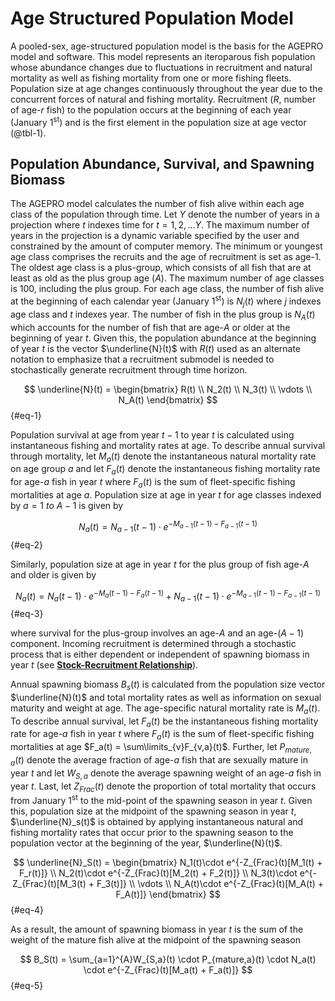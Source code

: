 # Age Structured Population Model {.unnumbered}

A pooled-sex, age-structured population model is the basis for the AGEPRO model and software. This model represents an iteroparous fish population whose abundance changes due to fluctuations in recruitment and natural mortality as well as fishing mortality from one or more fishing fleets. Population size at age changes continuously throughout the year due to the concurrent forces of natural and fishing mortality. Recruitment ($R$, number of age-$r$ fish) to the population occurs at the beginning of each year (January 1^st^) and is the first element in the population size at age vector (@tbl-1).

## Population Abundance, Survival, and Spawning Biomass

The AGEPRO model calculates the number of fish alive within each age class of the population through time. Let $Y$ denote the number of years in a projection where $t$ indexes time for $t = 1,2,...Y$. The maximum number of years in the projection is a dynamic variable specified by the user and constrained by the amount of computer memory. The minimum or youngest age class comprises the recruits and the age of recruitment is set as age-1. The oldest age class is a plus-group, which consists of all fish that are at least as old as the plus group age ($A$). The maximum number of age classes is 100, including the plus group. For each age class, the number of fish alive at the beginning of each calendar year (January 1^st^) is $N_j(t)$ where $j$ indexes age class and $t$ indexes year. The number of fish in the plus group is $N_A(t)$ which accounts for the number of fish that are age-$A$ or older at the beginning of year $t$. Given this, the population abundance at the beginning of year $t$ is the vector $\underline{N}(t)$ with $R(t)$ used as an alternate notation to emphasize that a recruitment submodel is needed to stochastically generate recruitment through time horizon.

$$ 
\underline{N}(t) = \begin{bmatrix}
                   R(t) \\
                   N_2(t) \\
                   N_3(t) \\
                   \vdots \\
                   N_A(t)
                   \end{bmatrix} 
$$ {#eq-1}

Population survival at age from year $t−1$ to year $t$ is calculated using instantaneous fishing and mortality rates at age. To describe annual survival through mortality, let $M_a(t)$ denote the instantaneous natural mortality rate on age group $a$ and let $F_a(t)$ denote the instantaneous fishing mortality rate for age-$a$ fish in year $t$ where $F_a(t)$ is the sum of fleet-specific fishing mortalities at age $a$. Population size at age in year $t$ for age classes indexed by $a = 1\ to\ A-1$ is given by

$$
N_a(t) = N_{a-1}(t-1)\cdot{e^{-M_{a-1}(t-1)-F_{a-1}(t-1)}}
$$ {#eq-2}

Similarly, population size at age in year $t$ for the plus group of fish age-$A$ and older is given by

$$
N_a(t) = N_{a}(t-1)\cdot{e^{-M_{a}(t-1)-F_{a}(t-1)}} + N_{a-1}(t-1)\cdot{e^{-M_{a-1}(t-1)-F_{a-1}(t-1)}}
$$ {#eq-3}

where survival for the plus-group involves an age-$A$ and an age-($A-1$) component. Incoming recruitment is determined through a stochastic process that is either dependent or independent of spawning biomass in year $t$ (see [**Stock-Recruitment Relationship**](06_stock-recruit-relationship.html)).

Annual spawning biomass $B_s(t)$ is calculated from the population size vector $\underline{N}(t)$ and total mortality rates as well as information on sexual maturity and weight at age. The age-specific natural mortality rate is $M_a(t)$. To describe annual survival, let $F_a(t)$ be the instantaneous fishing mortality rate for age-$a$ fish in year $t$ where $F_a(t)$ is the sum of fleet-specific fishing mortalities at age $F_a(t) = \sum\limits_{v}F_{v,a}(t)$. Further, let $P_{mature,a}(t)$ denote the average fraction of age-$a$ fish that are sexually mature in year $t$ and let $W_{S,a}$ denote the average spawning weight of an age-$a$ fish in year $t$. Last, let $Z_{Frac}(t)$ denote the proportion of total mortality that occurs from January 1^st^ to the mid-point of the spawning season in year $t$. Given this, population size at the midpoint of the spawning season in year $t$, $\underline{N}_s(t)$ is obtained by applying instantaneous natural and fishing mortality rates that occur prior to the spawning season to the population vector at the beginning of the year, $\underline{N}(t)$.

$$
\underline{N}_S(t) = \begin{bmatrix}
                      N_1(t)\cdot e^{-Z_{Frac}(t)[M_1(t) + F_r(t)]} \\
                      N_2(t)\cdot e^{-Z_{Frac}(t)[M_2(t) + F_2(t)]} \\
                      N_3(t)\cdot e^{-Z_{Frac}(t)[M_3(t) + F_3(t)]} \\
                      \vdots \\
                      N_A(t)\cdot e^{-Z_{Frac}(t)[M_A(t) + F_A(t)]}
                      \end{bmatrix}
$$ {#eq-4}

As a result, the amount of spawning biomass in year $t$ is the sum of the weight of the mature fish alive at the midpoint of the spawning season

$$
B_S(t) = \sum_{a=1}^{A}W_{S,a}(t) \cdot P_{mature,a}(t) \cdot N_a(t) \cdot e^{-Z_{Frac}(t)[M_a(t) + F_a(t)]}
$$ {#eq-5}

